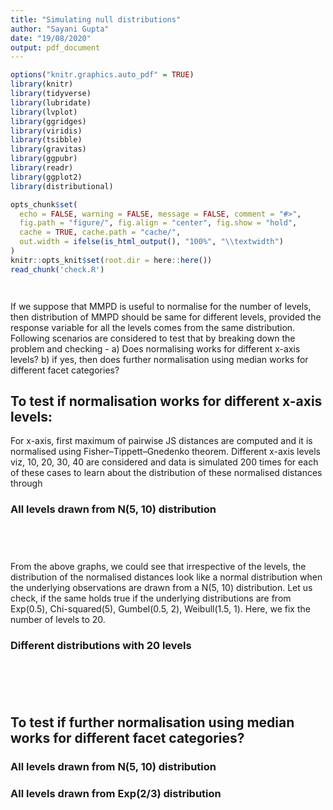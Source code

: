 ```yaml
---
title: "Simulating null distributions"
author: "Sayani Gupta"
date: "19/08/2020"
output: pdf_document
---
```


```r

options("knitr.graphics.auto_pdf" = TRUE)
library(knitr)
library(tidyverse)
library(lubridate)
library(lvplot)
library(ggridges)
library(viridis)
library(tsibble)
library(gravitas)
library(ggpubr)
library(readr)
library(ggplot2)
library(distributional)

opts_chunk$set(
  echo = FALSE, warning = FALSE, message = FALSE, comment = "#>",
  fig.path = "figure/", fig.align = "center", fig.show = "hold",
  cache = TRUE, cache.path = "cache/",
  out.width = ifelse(is_html_output(), "100%", "\\textwidth")
)
knitr::opts_knit$set(root.dir = here::here())
read_chunk('check.R')
```

```r

```

```r
```

If we suppose that MMPD is useful to normalise for the number of levels, then distribution of MMPD should be same for different levels, provided the response variable for all the levels comes from the same distribution. Following scenarios are considered to test that by breaking down the problem and checking  - 
a) Does normalising works for different x-axis levels?
b) if yes, then does further normalisation using median works for different facet categories?

## To test if normalisation works for different x-axis levels:

For x-axis, first maximum of pairwise JS distances are computed and it is normalised using Fisher–Tippett–Gnedenko theorem. Different x-axis levels viz, 10, 20, 30, 40 are considered and data is simulated 200 times for each of these cases to learn about the distribution of these normalised distances through 


### All levels drawn from N(5, 10) distribution

```r

```

```r

```

```r

```

```r

```


From the above graphs, we could see that irrespective of the levels, the distribution of the normalised distances look like a normal distribution when the underlying observations are drawn from a N(5, 10) distribution. Let us check, if the same holds true if the underlying distributions are from Exp(0.5), Chi-squared(5), Gumbel(0.5, 2), Weibull(1.5, 1). Here, we fix the number of levels to 20.


### Different distributions with 20 levels

```r

```

```r

```

```r

```

```r

```


```r

```


## To test if further normalisation using median works for different facet categories?

### All levels drawn from N(5, 10) distribution

### All levels drawn from Exp(2/3) distribution

